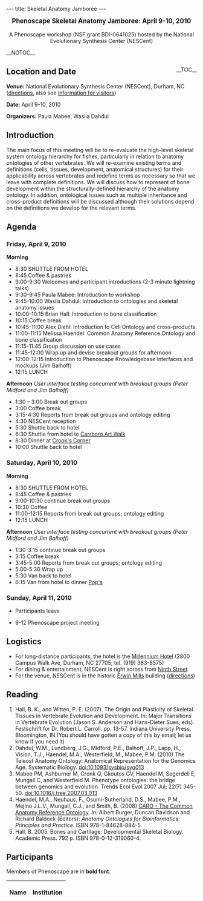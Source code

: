 ---
title: Skeletal Anatomy Jamboree
---

<center><big>'''Phenoscape Skeletal Anatomy Jamboree: April 9-10, 2010'''</big><br/><br/>A Phenoscape workshop (NSF grant BDI-0641025) hosted by the National Evolutionary Synthesis Center (NESCent)</center>

__NOTOC__
<div style="float: right;">__TOC__</div>
== Location and Date ==

'''Venue:''' National Evolutionary Synthesis Center (NESCent), Durham, NC (<span class="plainlinks">[http://www.nescent.org/about/directions.php directions]</span>, also see <span class="plainlinks">[http://www.nescent.org/about/information.php information for visitors]</span>)

'''Date:''' April 9-10, 2010

'''Organizers:''' Paula Mabee, Wasila Dahdul

== Introduction ==
The main focus of this meeting will be to re-evaluate the high-level skeletal system ontology hierarchy for fishes, particularly in relation to anatomy ontologies of other vertebrates.  We will re-examine existing terms and definitions (cells, tissues, development, anatomical structures) for their applicability across vertebrates and redefine terms as necessary so that we leave with complete definitions. We will discuss how to represent of bone development within the structurally-defined hierarchy of the anatomy ontology.  In addition, ontological issues such as multiple inheritance and cross-product definitions will be discussed although their solutions depend on the definitions we develop for the relevant terms.

== Agenda ==

=== Friday, April 9, 2010 ===
'''Morning'''
* 8:30 SHUTTLE FROM HOTEL
* 8:45 Coffee & pastries
* 9:00-9:30 Welcomes and participant introductions (2-3 minute lightning talks)
* 9:30-9:45 Paula Mabee: Introduction to workshop
* 9:45-10:00 Wasila Dahdul: Introduction to ontologies and skeletal anatomy issues
* 10:00-10:15 Brian Hall: Introduction to bone classification
* 10:15  Coffee break
* 10:45-11:00 Alex Diehl: Introduction to Cell Ontology and cross-products
* 11:00-11:15 Melissa Haendel: Common Anatomy Reference Ontology and bone classification
* 11:15-11:45  Group discussion on use cases
* 11:45-12:00 Wrap up and devise breakout groups for afternoon
* 12:00-12:15 Introduction to Phenoscape Knowledgebase interfaces and mockups (Jim Balhoff)
* 12:15 LUNCH

'''Afternoon'''
''User interface testing concurrent with breakout groups (Peter Midford and Jim Balhoff)''
* 1:30 – 3:00 Break out groups
* 3:00 Coffee break
* 3:15-4:30 Reports from break out groups and ontology editing
* 4:30 NESCent reception
* 5:30 Shuttle back to hotel
* 6:30 Shuttle from hotel to [http://2ndfridayartwalk.com/ Carrboro Art Walk]
* 8:30 Dinner at [http://www.crookscorner.com/ Crook's Corner]
* 10:00 Shuttle back to hotel

=== Saturday, April 10, 2010 ===

'''Morning'''
* 8:30 SHUTTLE FROM HOTEL
* 8:45 Coffee & pastries
* 9:00-10:30 continue break out groups
* 10:30 Coffee
* 11:00-12:15 Reports from break out groups; ontology editing
* 12:15 LUNCH

'''Afternoon'''
''User interface testing concurrent with breakout groups (Peter Midford and Jim Balhoff)''
* 1:30-3:15 continue break out groups
* 3:15 Coffee break
* 3:45-5:00 Reports from break out groups; ontology editing
* 5:00-5:30 Wrap up
* 5:30 Van back to hotel
* 6:15 Van from hotel to dinner [http://www.pops-durham.com/ Pop's]

=== Sunday, April 11, 2010 ===
* Participants leave

* 9-12 Phenoscape project meeting

== Logistics ==

* For long-distance participants, the hotel is the [http://www.millenniumhotels.com/MCIL.nsf/LU_HOTELDOC/113$$HotelDescription?OpenDocument Millennium Hotel] (2800 Campus Walk Ave, Durham, NC  27705; tel. (919) 383-8575)
* For dining & entertainment, NESCent is right across from [http://maps.google.com/maps?f=l&hl=en&q=restaurants&near=9th+st+and+w+main+durham&ie=UTF8&om=1&ll=36.008093,-78.921983&spn=0.00723,0.012145&z=17 Ninth Street]
* For the venue, NESCent is in the historic [http://www.owdna.org/mill.htm Erwin Mills] building (<span class="plainlinks">[http://www.nescent.org/about/directions.php directions]</span>)

== Reading ==

# Hall, B. K., and Witten, P. E. (2007). The Origin and Plasticity of Skeletal Tissues in Vertebrate Evolution and Development. In: Major Transitions in Vertebrate Evolution (Jason S. Anderson and Hans-Dieter Sues, eds). Festschrift for Dr. Robert L. Carroll. pp. 13-57. Indiana University Press, Bloomington, IN.(You should have gotten a copy of this by email; let us know if you need it)
# Dahdul, W.M., Lundberg, J.G., Midford, P.E., Balhoff, J.P., Lapp, H., Vision, T.J., Haendel, M.A., Westerfield, M., Mabee, P.M. (2010) The Teleost Anatomy Ontology: Anatomical Representation for the Genomics Age. Systematic Biology. [http://sysbio.oxfordjournals.org/cgi/content/abstract/syq013?ijkey=MlgvHlLnxCRnvPo&keytype=ref doi:10.1093/sysbio/syq013]
# Mabee PM, Ashburner M, Cronk Q, Gkoutos GV, Haendel M, Segerdell E, Mungall C, and Westerfield M. Phenotype ontologies: the bridge between genomics and evolution. Trends Ecol Evol 2007 Jul; 22(7) 345-50. [http://dx.doi.org/10.1016/j.tree.2007.03.013 doi:10.1016/j.tree.2007.03.013]
# Haendel, M.A., Neuhaus, F., Osumi-Sutherland, D.S., Mabee, P.M., Mejino J.L.V., Mungall, C.J., and Smith, B. (2008) [[Media:Caroreprint.pdf|CARO - The Common Anatomy Reference Ontology]]. ''In:'' Albert Burger, Duncan Davidson and Richard Baldock (Editors): ''Anatomy Ontologies for Bioinformatics: Principles and Practice''. ISBN 978-1-84628-884-5.
# Hall, B. 2005. Bones and Cartilage: Developmental Skeletal Biology. Academic Press. 792 p. ISBN 978-0-12-319060-4.

== Participants ==

Members of Phenoscape are in '''bold font'''.

{| border="1" cellpadding="3" cellspacing="0"
|-
! Name !! Institution
{{EventParticipant|Balhoff|Jim|balhoff@nescent.org|Phenoscape and NESCent|'''}}
{{EventParticipant|Blackburn|David|david.c.blackburn@gmail.com|Amphibian Anatomy Ontology (AmphibAnat) and University of Kansas|}}
{{EventParticipant|Dahdul|Wasila|wasila.dahdul@usd.edu|Phenoscape, NESCent and University of South Dakota|'''}}
{{EventParticipant|Diehl|Alexander|adiehl@informatics.jax.org|Mouse Genome Informatics (MGI)|}}
{{EventParticipant|Haendel|Melissa|haendel@ohsu.edu|Oregon Health Sciences University|}}
{{EventParticipant|Hall|Brian|Brian.Hall@Dal.Ca|Department of Biology, Dalhousie University|}}
{{EventParticipant|Lundberg|John|lundberg@ansp.org|Phenoscape and Department of Ichthyology, Academy of Natural Sciences, Philadelphia|'''}}
{{EventParticipant|Mabee|Paula|pmabee%40usd%2eedu|Phenoscape and Department of Biology, University of South Dakota|'''}}
{{EventParticipant|Midford|Peter|peter%2emidford%40gmail%2ecom| Phenoscape and NESCent|'''}}
{{EventParticipant|Ringwald|Martin|ringwald@informatics.jax.org|Mouse Genome Informatics (MGI)|}}
{{EventParticipant|Segerdell|Erik|segerdel@ohsu.edu|Oregon Health Sciences University (representing Xenbase)|}}
{{EventParticipant|Van Slyke|Ceri|van_slyke@zfin.org|Zebrafish Information Network (ZFIN)|}}
{{EventParticipant|Vickaryous|Matt|mvickary@uoguelph.ca|Ontario Veterinary College, University of Guelph|}}
{{EventParticipant|Westerfield|Monte|monte%40uoneuro%2euoregon%2eedu| Phenoscape, Zebrafish Information Network (ZFIN) and Institute of Neuroscience, University of Oregon |'''}}
|}